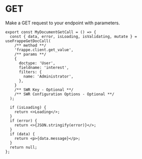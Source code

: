 # GET

Make a GET request to your endpoint with parameters.

```tsx copy
export const MyDocumentGetCall = () => {
  const { data, error, isLoading, isValidating, mutate } = useFrappeGetDocCall(
    /** method **/
    'frappe.client.get_value',
    /** params **/
    {
      doctype: 'User',
      fieldname: 'interest',
      filters: {
        name: 'Administrator',
      },
    }
    /** SWR Key - Optional **/
    /** SWR Configuration Options - Optional **/
  );

  if (isLoading) {
    return <>Loading</>;
  }
  if (error) {
    return <>{JSON.stringify(error)}</>;
  }
  if (data) {
    return <p>{data.message}</p>;
  }
  return null;
};
```